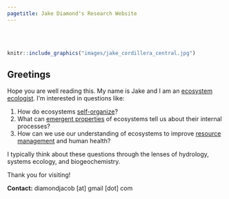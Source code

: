 ```yaml
---
pagetitle: Jake Diamond's Research Website
---
```

\
\
```r
knitr::include_graphics("images/jake_cordillera_central.jpg")
```

## Greetings

Hope you are well reading this. My name is Jake and I am an [ecosystem ecologist](https://en.wikipedia.org/wiki/Ecosystem_ecology). I'm interested in questions like:

1. How do ecosystems [self-organize](https://en.wikipedia.org/wiki/Self-organization)?
2. What can [emergent properties](https://en.wikipedia.org/wiki/Emergence#Emergent_structures_in_nature) of ecosystems tell us about their internal processes?
3. How can we use our understanding of ecosystems to improve [resource management](https://en.wikipedia.org/wiki/Environmental_resource_management) and human health?

I typically think about these questions through the lenses of hydrology, systems ecology, and biogeochemistry.

Thank you for visiting!

**Contact:** diamondjacob [at] gmail [dot] com
